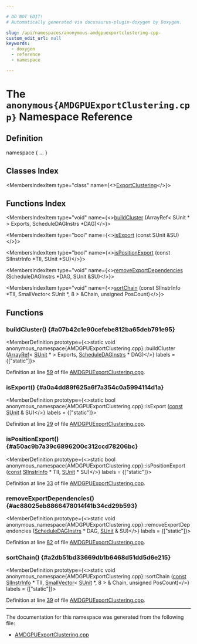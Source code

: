 ```yaml
---

# DO NOT EDIT!
# Automatically generated via docusaurus-plugin-doxygen by Doxygen.

slug: /api/namespaces/anonymous-amdgpuexportclustering-cpp-
custom_edit_url: null
keywords:
  - doxygen
  - reference
  - namespace

---
```





# The `anonymous{AMDGPUExportClustering.cpp}` Namespace Reference

<DoxygenPage pluginConfig={pluginConfig}>



## Definition

<CodeBlock>namespace &#123; ... &#125;</CodeBlock>

## Classes Index

<MembersIndex>

<MembersIndexItem
  type="class"
  name={<><a href="/docs/api/classes/anonymous-namespace-amdgpuexportclustering-cpp-/exportclustering">ExportClustering</a></>}>
</MembersIndexItem>

</MembersIndex>

## Functions Index

<MembersIndex>

<MembersIndexItem
  type="void"
  name={<><a href="#a07b42c1e90cefebe812ba65deb791e95">buildCluster</a> (ArrayRef&lt; SUnit &#42; &gt; Exports, ScheduleDAGInstrs &#42;DAG)</>}>
</MembersIndexItem>

<MembersIndexItem
  type="bool"
  name={<><a href="#a0a4dd89f625a6f7a354c0a5994114d1a">isExport</a> (const SUnit &amp;SU)</>}>
</MembersIndexItem>

<MembersIndexItem
  type="bool"
  name={<><a href="#a50ac9b7a39c6896200c312ccd78206bc">isPositionExport</a> (const SIInstrInfo &#42;TII, SUnit &#42;SU)</>}>
</MembersIndexItem>

<MembersIndexItem
  type="void"
  name={<><a href="#ac88025eb8866478014f41b34cd29b593">removeExportDependencies</a> (ScheduleDAGInstrs &#42;DAG, SUnit &amp;SU)</>}>
</MembersIndexItem>

<MembersIndexItem
  type="void"
  name={<><a href="#a2db51bd33669db1b6468d51dd5d6e215">sortChain</a> (const SIInstrInfo &#42;TII, SmallVector&lt; SUnit &#42;, 8 &gt; &amp;Chain, unsigned PosCount)</>}>
</MembersIndexItem>

</MembersIndex>


<SectionDefinition>

## Functions

### buildCluster() {#a07b42c1e90cefebe812ba65deb791e95}

<MemberDefinition
  prototype={<>static void anonymous&#95;namespace&#123;AMDGPUExportClustering.cpp&#125;::buildCluster (<a href="/docs/api/classes/llvm/arrayref">ArrayRef</a>&lt; <a href="/docs/api/classes/llvm/sunit">SUnit</a> &#42; &gt; Exports, <a href="/docs/api/classes/llvm/scheduledaginstrs">ScheduleDAGInstrs</a> &#42; DAG)</>}
  labels = {["static"]}>

Definition at line <a href="/docs/api/files/lib/lib/target/lib/target/amdgpu/amdgpuexportclustering-cpp/#l00059">59</a> of file <a href="/docs/api/files/lib/lib/target/lib/target/amdgpu/amdgpuexportclustering-cpp">AMDGPUExportClustering.cpp</a>.
</MemberDefinition>

### isExport() {#a0a4dd89f625a6f7a354c0a5994114d1a}

<MemberDefinition
  prototype={<>static bool anonymous&#95;namespace&#123;AMDGPUExportClustering.cpp&#125;::isExport (<a href="/docs/api/files/lib/lib/target/lib/target/aarch64/aarch64promoteconstant-cpp/#a90f8350fecae261c25be85d38b451bff">const</a> <a href="/docs/api/classes/llvm/sunit">SUnit</a> &amp; SU)</>}
  labels = {["static"]}>

Definition at line <a href="/docs/api/files/lib/lib/target/lib/target/amdgpu/amdgpuexportclustering-cpp/#l00029">29</a> of file <a href="/docs/api/files/lib/lib/target/lib/target/amdgpu/amdgpuexportclustering-cpp">AMDGPUExportClustering.cpp</a>.
</MemberDefinition>

### isPositionExport() {#a50ac9b7a39c6896200c312ccd78206bc}

<MemberDefinition
  prototype={<>static bool anonymous&#95;namespace&#123;AMDGPUExportClustering.cpp&#125;::isPositionExport (<a href="/docs/api/files/lib/lib/target/lib/target/aarch64/aarch64promoteconstant-cpp/#a90f8350fecae261c25be85d38b451bff">const</a> <a href="/docs/api/classes/llvm/siinstrinfo">SIInstrInfo</a> &#42; TII, <a href="/docs/api/classes/llvm/sunit">SUnit</a> &#42; SU)</>}
  labels = {["static"]}>

Definition at line <a href="/docs/api/files/lib/lib/target/lib/target/amdgpu/amdgpuexportclustering-cpp/#l00033">33</a> of file <a href="/docs/api/files/lib/lib/target/lib/target/amdgpu/amdgpuexportclustering-cpp">AMDGPUExportClustering.cpp</a>.
</MemberDefinition>

### removeExportDependencies() {#ac88025eb8866478014f41b34cd29b593}

<MemberDefinition
  prototype={<>static void anonymous&#95;namespace&#123;AMDGPUExportClustering.cpp&#125;::removeExportDependencies (<a href="/docs/api/classes/llvm/scheduledaginstrs">ScheduleDAGInstrs</a> &#42; DAG, <a href="/docs/api/classes/llvm/sunit">SUnit</a> &amp; SU)</>}
  labels = {["static"]}>

Definition at line <a href="/docs/api/files/lib/lib/target/lib/target/amdgpu/amdgpuexportclustering-cpp/#l00082">82</a> of file <a href="/docs/api/files/lib/lib/target/lib/target/amdgpu/amdgpuexportclustering-cpp">AMDGPUExportClustering.cpp</a>.
</MemberDefinition>

### sortChain() {#a2db51bd33669db1b6468d51dd5d6e215}

<MemberDefinition
  prototype={<>static void anonymous&#95;namespace&#123;AMDGPUExportClustering.cpp&#125;::sortChain (<a href="/docs/api/files/lib/lib/target/lib/target/aarch64/aarch64promoteconstant-cpp/#a90f8350fecae261c25be85d38b451bff">const</a> <a href="/docs/api/classes/llvm/siinstrinfo">SIInstrInfo</a> &#42; TII, <a href="/docs/api/classes/llvm/smallvector">SmallVector</a>&lt; <a href="/docs/api/classes/llvm/sunit">SUnit</a> &#42;, 8 &gt; &amp; Chain, unsigned PosCount)</>}
  labels = {["static"]}>

Definition at line <a href="/docs/api/files/lib/lib/target/lib/target/amdgpu/amdgpuexportclustering-cpp/#l00039">39</a> of file <a href="/docs/api/files/lib/lib/target/lib/target/amdgpu/amdgpuexportclustering-cpp">AMDGPUExportClustering.cpp</a>.
</MemberDefinition>

</SectionDefinition>

<hr/>

The documentation for this namespace was generated from the following file:

<ul>
<li><a href="/docs/api/files/lib/lib/target/lib/target/amdgpu/amdgpuexportclustering-cpp">AMDGPUExportClustering.cpp</a></li>
</ul>

</DoxygenPage>

